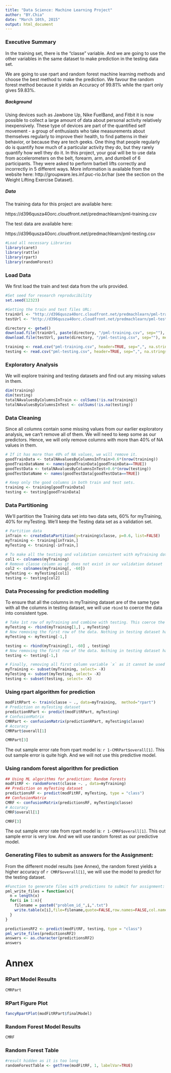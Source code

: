 ```yaml
---
title: "Data Science: Machine Learning Project"
author: "BY.Chia"
date: "March 10th, 2015"
output: html_document
---
```


### Executive Summary
In the training set, there is the "classe" variable. And we are going to use the other variables in the same dataset to make prediction in the testing data set. 

We are going to use rpart and random forest machine learning methods and choose the best method to make the prediction. We favour the random forest method because it yields an Accuracy of 99.81% while the rpart only gives 59.83%.  

##### Background

Using devices such as Jawbone Up, Nike FuelBand, and Fitbit it is now possible to collect a large amount of data about personal activity relatively inexpensively. These type of devices are part of the quantified self movement - a group of enthusiasts who take measurements about themselves regularly to improve their health, to find patterns in their behavior, or because they are tech geeks. One thing that people regularly do is quantify how much of a particular activity they do, but they rarely quantify how well they do it. In this project, your goal will be to use data from accelerometers on the belt, forearm, arm, and dumbell of 6 participants. They were asked to perform barbell lifts correctly and incorrectly in 5 different ways. More information is available from the website here: http://groupware.les.inf.puc-rio.br/har (see the section on the Weight Lifting Exercise Dataset). 


##### Data 

The training data for this project are available here: 

https://d396qusza40orc.cloudfront.net/predmachlearn/pml-training.csv

The test data are available here: 

https://d396qusza40orc.cloudfront.net/predmachlearn/pml-testing.csv


```r
#Load all necessary Libraries
library(caret)
library(rattle)
library(rpart)
library(randomForest)
```

### Load Data 

We first load the train and test data from the urls provided.

```r
#Set seed for research reproducibility
set.seed(12323)

#Getting the train and test files URL:
trainUrl <- "http://d396qusza40orc.cloudfront.net/predmachlearn/pml-training.csv"
testUrl <- "http://d396qusza40orc.cloudfront.net/predmachlearn/pml-testing.csv"

directory <- getwd()
download.file(trainUrl, paste(directory, "/pml-training.csv", sep=""), method="curl")
download.file(testUrl, paste(directory, "/pml-testing.csv", sep=""), method="curl")

training <- read.csv("pml-training.csv", header=TRUE, sep=",", na.strings=c("", "NA", "NULL"))
testing <- read.csv("pml-testing.csv", header=TRUE, sep=",", na.strings=c("", "NA", "NULL"))
```


### Exploratory Analysis

We will explore training and testing datasets and find out any missing values in them.

```r
dim(training)
dim(testing)
totalNAvaluesByColumnsInTrain <- colSums(!is.na(training))
totalNAvaluesByColumnsInTest <- colSums(!is.na(testing))
```

### Data Cleaning

Since all columns contain some missing values from our earlier exploratory analysis, we can't remove all of them. We will need to keep some as our predictors. Hence, we will only remove columns with more than 40% of NA values in them.

```r
# If it has more than 40% of NA values, we will remove it.
goodTrainData <- totalNAvaluesByColumnsInTrain>0.6*(nrow(training))
goodTrainDataName <- names(goodTrainData[goodTrainData==TRUE])
goodTestData <- totalNAvaluesByColumnsInTest>0.6*(nrow(testing))
goodTestDataName <- names(goodTestData[goodTestData==TRUE])

# Keep only the good columns in both train and test sets.
training <- training[goodTrainData]
testing <- testing[goodTrainData]
```

### Data Partitioning

We'll partition the Training data set into two data sets, 60% for myTraining, 40% for myTesting. We'll keep the Testing data set as a validation set.

```r
# Partition data
inTrain <- createDataPartition(y=training$classe, p=0.6, list=FALSE)
myTraining <- training[inTrain,]
myTesting <- training[-inTrain,]

# To make all the testing and validation consistent with myTraining dataset
col1 <- colnames(myTraining)
# Remove classe column as it does not exist in our validation dataset
col2 <- colnames(myTraining[, -60]) 
myTesting <- myTesting[col1]
testing <- testing[col2]
```


### Data Processing for prediction modelling

To ensure that all the columns in myTraining dataset are of the same type with all the columns in testing dataset, we will use `rbind` to coerce the data into consistent type.

```r
# Take 1st row of myTraining and combine with testing. This coerce the data into the same type as myTraining dataset
myTesting <- rbind(myTraining[1,] , myTesting) 
# Now removing the first row of the data. Nothing in testing dataset has changed.
myTesting <- myTesting[-1,]

testing <- rbind(myTraining[1, -60] , testing) 
# Now removing the first row of the data. Nothing in testing dataset has changed.
testing <- testing[-1,]

# Finally, removing all first column variable `x` as it cannot be used as a predictor.
myTraining <- subset(myTraining, select= -X)
myTesting <- subset(myTesting, select= -X)
testing <- subset(testing, select= -X)
```

### Using rpart algorithm for prediction

```r
modFitRPart <- train(classe ~ ., data=myTraining,  method="rpart")
# Prediction on myTesting dataset
predictionRPart <- predict(modFitRPart, myTesting)
# ConfusionMatrix
CMRPart <- confusionMatrix(predictionRPart, myTesting$classe)
# Accuracy
CMRPart$overall[1]
```

```r
CMRPart[3]
```

The out sample error rate from rpart model is: `r 1-CMRPart$overall[1]`.
This out sample error is quite high. And we will not use this predictive model. 


### Using random forest algorithm for prediction

```r
## Using ML algorithms for prediction: Random Forests
modFitRF <- randomForest(classe ~. , data=myTraining)
## Prediction on myTesting dataset
predictionsRF <- predict(modFitRF, myTesting, type = "class")
## ConfusionMatrix
CMRF <- confusionMatrix(predictionsRF, myTesting$classe)
# Accuracy
CMRF$overall[1]
```

```r
CMRF[3]
```

The out sample error rate from rpart model is: `r 1-CMRF$overall[1]`.
This out sample error is very low. And we will use random forest as our predictive model. 

### Generating Files to submit as answers for the Assignment:

From the different model results (see Annex), the random forest yields a higher accuracy of `r CMRF$overall[1]`, we will use the model to predict for the testing dataset.

```r
#Function to generate files with predictions to submit for assignment:
pml_write_files = function(x){
  n = length(x)
  for(i in 1:n){
    filename = paste0("problem_id_",i,".txt")
    write.table(x[i],file=filename,quote=FALSE,row.names=FALSE,col.names=FALSE)
  }
}

predictionsRF2 <- predict(modFitRF, testing, type = "class")
pml_write_files(predictionsRF2)
answers <- as.character(predictionsRF2)
answers
```

# Annex
### RPart Model Results
```r
CMRPart
```

### RPart Figure Plot
```r
fancyRpartPlot(modFitRPart$finalModel)
```

### Random Forest Model Results
```r
CMRF
```

### Random Forest Table
```r
#result hidden as it is too long
randomForestTable <- getTree(modFitRF, 1, labelVar=TRUE) 
```

